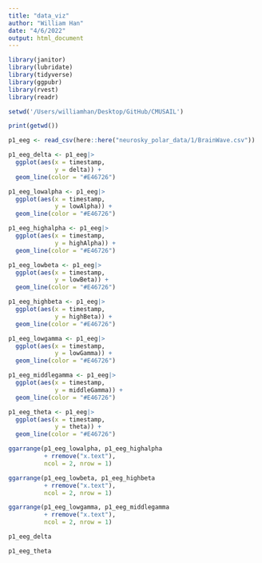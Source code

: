 ```yaml
---
title: "data_viz"
author: "William Han"
date: "4/6/2022"
output: html_document
---
```


```r
library(janitor)
library(lubridate)
library(tidyverse)
library(ggpubr)
library(rvest)
library(readr)
```

```r
setwd('/Users/williamhan/Desktop/GitHub/CMUSAIL')
```
```r
print(getwd())
```



```r
p1_eeg <- read_csv(here::here("neurosky_polar_data/1/BrainWave.csv"))
```

```r
p1_eeg_delta <- p1_eeg|> 
  ggplot(aes(x = timestamp,
             y = delta)) +
  geom_line(color = "#E46726")

p1_eeg_lowalpha <- p1_eeg|> 
  ggplot(aes(x = timestamp,
             y = lowAlpha)) +
  geom_line(color = "#E46726")

p1_eeg_highalpha <- p1_eeg|> 
  ggplot(aes(x = timestamp,
             y = highAlpha)) +
  geom_line(color = "#E46726")

p1_eeg_lowbeta <- p1_eeg|> 
  ggplot(aes(x = timestamp,
             y = lowBeta)) +
  geom_line(color = "#E46726")

p1_eeg_highbeta <- p1_eeg|> 
  ggplot(aes(x = timestamp,
             y = highBeta)) +
  geom_line(color = "#E46726")

p1_eeg_lowgamma <- p1_eeg|> 
  ggplot(aes(x = timestamp,
             y = lowGamma)) +
  geom_line(color = "#E46726")

p1_eeg_middlegamma <- p1_eeg|> 
  ggplot(aes(x = timestamp,
             y = middleGamma)) +
  geom_line(color = "#E46726")

p1_eeg_theta <- p1_eeg|> 
  ggplot(aes(x = timestamp,
             y = theta)) +
  geom_line(color = "#E46726")
```

```r
ggarrange(p1_eeg_lowalpha, p1_eeg_highalpha
          + rremove("x.text"), 
          ncol = 2, nrow = 1)
```

```r
ggarrange(p1_eeg_lowbeta, p1_eeg_highbeta
          + rremove("x.text"), 
          ncol = 2, nrow = 1)
```


```r
ggarrange(p1_eeg_lowgamma, p1_eeg_middlegamma
          + rremove("x.text"), 
          ncol = 2, nrow = 1)
```


```r
p1_eeg_delta
```



```r
p1_eeg_theta
```

